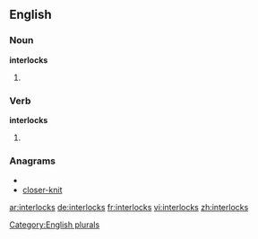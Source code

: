 ==English==

===Noun===
'''interlocks'''

# {{plural of |[[interlock]]}}

===Verb===
'''interlocks'''

# {{third-person singular of|[[interlock]]}}

===Anagrams===
* {{alphagram|ceiklnorst}}
* [[closer-knit#English|closer-knit]]

[[Category:English plurals]]

[[ar:interlocks]]
[[de:interlocks]]
[[fr:interlocks]]
[[vi:interlocks]]
[[zh:interlocks]]